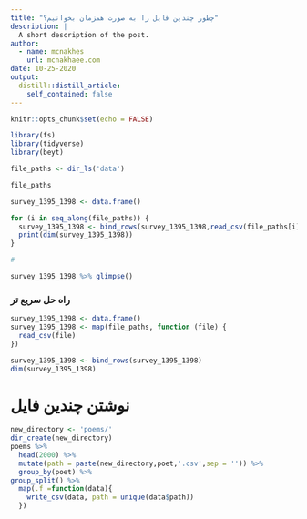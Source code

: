 ```yaml
---
title: "چطور چندین فایل را به صورت همزمان بخوانیم؟"
description: |
  A short description of the post.
author:
  - name: mcnakhes
    url: mcnakhaee.com
date: 10-25-2020
output:
  distill::distill_article:
    self_contained: false
---
```


```r
knitr::opts_chunk$set(echo = FALSE)
```



```r
library(fs)
library(tidyverse)
library(beyt)
```



```r
file_paths <- dir_ls('data')

file_paths
```

```r

survey_1395_1398 <- data.frame()

for (i in seq_along(file_paths)) {
  survey_1395_1398 <- bind_rows(survey_1395_1398,read_csv(file_paths[i]))
  print(dim(survey_1395_1398))
}

# 

survey_1395_1398 %>% glimpse()
```

### راه حل سریع تر
```r

survey_1395_1398 <- data.frame()
survey_1395_1398 <- map(file_paths, function (file) {
  read_csv(file)
})

survey_1395_1398 <- bind_rows(survey_1395_1398)
dim(survey_1395_1398)
```


# نوشتن چندین فایل

```r
new_directory <- 'poems/'
dir_create(new_directory)
poems %>% 
  head(2000) %>% 
  mutate(path = paste(new_directory,poet,'.csv',sep = '')) %>% 
  group_by(poet) %>% 
group_split() %>% 
  map(.f =function(data){
    write_csv(data, path = unique(data$path))
  })
```


